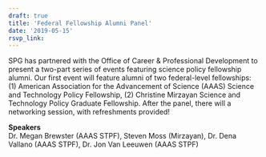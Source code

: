 ```yaml
---
draft: true 
title: 'Federal Fellowship Alumni Panel'
date: '2019-05-15'
rsvp_link: 
---
```


SPG has partnered with the Office of Career & Professional Development to present a two-part series of events featuring science policy fellowship alumni. Our first event will feature alumni of two federal-level fellowships: (1) American Association for the Advancement of Science (AAAS) Science and Technology Policy Fellowship, (2) Christine Mirzayan Science and Technology Policy Graduate Fellowship. After the panel, there will a networking session, with refreshments provided!

<b>Speakers</b>  
Dr. Megan Brewster (AAAS STPF), Steven Moss (Mirzayan), Dr. Dena Vallano (AAAS STPF), Dr. Jon Van Leeuwen (AAAS STPF)





